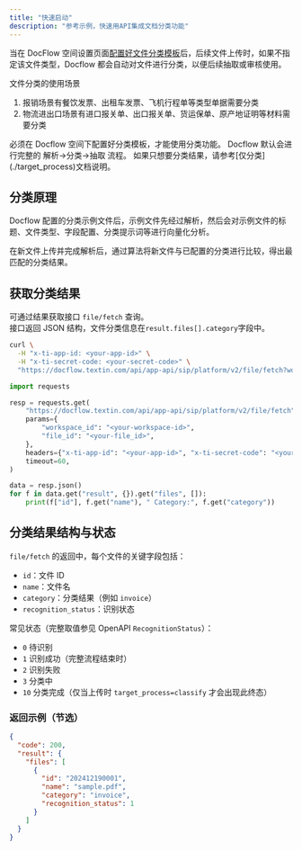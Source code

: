 ```yaml
---
title: "快速启动"
description: "参考示例，快速用API集成文档分类功能"
---
```


当在 DocFlow 空间设置页面[配置好文件分类模板](../08-faq/setup_category)后，后续文件上传时，如果不指定该文件类型，Docflow 都会自动对文件进行分类，以便后续抽取或审核使用。

文件分类的使用场景

1. 报销场景有餐饮发票、出租车发票、飞机行程单等类型单据需要分类
2. 物流进出口场景有进口报关单、出口报关单、货运保单、原产地证明等材料需要分类

<Tip>
必须在 Docflow 空间下配置好分类模板，才能使用分类功能。
</Tip>

<Tip>
Docflow 默认会进行完整的 解析->分类->抽取 流程。  
如果只想要分类结果，请参考[仅分类](./target_process)文档说明。
</Tip>

## 分类原理

Docflow 配置的分类示例文件后，示例文件先经过解析，然后会对示例文件的标题、文件类型、字段配置、分类提示词等进行向量化分析。

在新文件上传并完成解析后，通过算法将新文件与已配置的分类进行比较，得出最匹配的分类结果。

## 获取分类结果

可通过结果获取接口 `file/fetch` 查询。  
接口返回 JSON 结构，文件分类信息在`result.files[].category`字段中。

<CodeGroup>

```bash curl icon=terminal wrap
curl \
  -H "x-ti-app-id: <your-app-id>" \
  -H "x-ti-secret-code: <your-secret-code>" \
  "https://docflow.textin.com/api/app-api/sip/platform/v2/file/fetch?workspace_id=<your-workspace-id>&file_id=<your-file-id>"
```

```python Python icon=python expandable lines
import requests

resp = requests.get(
    "https://docflow.textin.com/api/app-api/sip/platform/v2/file/fetch",
    params={
        "workspace_id": "<your-workspace-id>",
        "file_id": "<your-file_id>",
    },
    headers={"x-ti-app-id": "<your-app-id>", "x-ti-secret-code": "<your-secret-code>"},
    timeout=60,
)

data = resp.json()
for f in data.get("result", {}).get("files", []):
    print(f["id"], f.get("name"), " Category:", f.get("category"))
```

</CodeGroup>

## 分类结果结构与状态

`file/fetch` 的返回中，每个文件的关键字段包括：

- `id`：文件 ID
- `name`：文件名
- `category`：分类结果（例如 `invoice`）
- `recognition_status`：识别状态

常见状态（完整取值参见 OpenAPI `RecognitionStatus`）：

- `0` 待识别
- `1` 识别成功（完整流程结束时）
- `2` 识别失败
- `3` 分类中
- `10` 分类完成（仅当上传时 `target_process=classify` 才会出现此终态）

### 返回示例（节选）

```json expandable
{
  "code": 200,
  "result": {
    "files": [
      {
        "id": "202412190001",
        "name": "sample.pdf",
        "category": "invoice",
        "recognition_status": 1
      }
    ]
  }
}
```